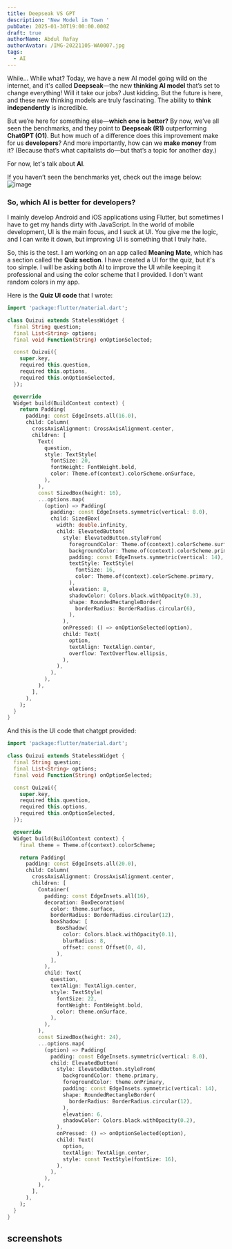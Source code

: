```yaml
---
title: Deepseak VS GPT
description: 'New Model in Town '
pubDate: 2025-01-30T19:00:00.000Z
draft: true
authorName: Abdul Rafay
authorAvatar: /IMG-20221105-WA0007.jpg
tags:
  - AI
---
```


While... While what? Today, we have a new AI model going wild on the internet, and it's called **Deepseak**—the new **thinking AI model** that’s set to change everything! Will it take our jobs? Just kidding. But the future is here, and these new thinking models are truly fascinating. The ability to **think independently** is incredible.

But we’re here for something else—**which one is better?** By now, we’ve all seen the benchmarks, and they point to **Deepseak (R1)** outperforming **ChatGPT (O1)**. But how much of a difference does this improvement make for us **developers**? And more importantly, how can we **make money** from it? (Because that’s what capitalists do—but that’s a topic for another day.)

For now, let's talk about **AI**.

If you haven’t seen the benchmarks yet, check out the image below:\
![image](/BlogImages/deepseak_benchmark.jpg "Benchmark Result")

### So, which AI is better for developers?

I mainly develop Android and iOS applications using Flutter, but sometimes I have to get my hands dirty with JavaScript. In the world of mobile development, UI is the main focus, and I suck at UI. You give me the logic, and I can write it down, but improving UI is something that I truly hate.

So, this is the test. I am working on an app called **Meaning Mate**, which has a section called the **Quiz section**. I have created a UI for the quiz, but it's too simple. I will be asking both AI to improve the UI while keeping it professional and using the color scheme that I provided. I don't want random colors in my app.

Here is the **Quiz UI code** that I wrote:

```dart
import 'package:flutter/material.dart';

class Quizui extends StatelessWidget {
  final String question;
  final List<String> options;
  final void Function(String) onOptionSelected;

  const Quizui({
    super.key,
    required this.question,
    required this.options,
    required this.onOptionSelected,
  });

  @override
  Widget build(BuildContext context) {
    return Padding(
      padding: const EdgeInsets.all(16.0),
      child: Column(
        crossAxisAlignment: CrossAxisAlignment.center,
        children: [
          Text(
            question,
            style: TextStyle(
              fontSize: 20,
              fontWeight: FontWeight.bold,
              color: Theme.of(context).colorScheme.onSurface,
            ),
          ),
          const SizedBox(height: 16),
          ...options.map(
            (option) => Padding(
              padding: const EdgeInsets.symmetric(vertical: 8.0),
              child: SizedBox(
                width: double.infinity,
                child: ElevatedButton(
                  style: ElevatedButton.styleFrom(
                    foregroundColor: Theme.of(context).colorScheme.surface,
                    backgroundColor: Theme.of(context).colorScheme.primary,
                    padding: const EdgeInsets.symmetric(vertical: 14),
                    textStyle: TextStyle(
                      fontSize: 16,
                      color: Theme.of(context).colorScheme.primary,
                    ),
                    elevation: 8,
                    shadowColor: Colors.black.withOpacity(0.3),
                    shape: RoundedRectangleBorder(
                      borderRadius: BorderRadius.circular(6),
                    ),
                  ),
                  onPressed: () => onOptionSelected(option),
                  child: Text(
                    option,
                    textAlign: TextAlign.center,
                    overflow: TextOverflow.ellipsis,
                  ),
                ),
              ),
            ),
          ),
        ],
      ),
    );
  }
}

```

And this is the UI code that chatgpt provided:

```dart
import 'package:flutter/material.dart';

class Quizui extends StatelessWidget {
  final String question;
  final List<String> options;
  final void Function(String) onOptionSelected;

  const Quizui({
    super.key,
    required this.question,
    required this.options,
    required this.onOptionSelected,
  });

  @override
  Widget build(BuildContext context) {
    final theme = Theme.of(context).colorScheme;

    return Padding(
      padding: const EdgeInsets.all(20.0),
      child: Column(
        crossAxisAlignment: CrossAxisAlignment.center,
        children: [
          Container(
            padding: const EdgeInsets.all(16),
            decoration: BoxDecoration(
              color: theme.surface,
              borderRadius: BorderRadius.circular(12),
              boxShadow: [
                BoxShadow(
                  color: Colors.black.withOpacity(0.1),
                  blurRadius: 8,
                  offset: const Offset(0, 4),
                ),
              ],
            ),
            child: Text(
              question,
              textAlign: TextAlign.center,
              style: TextStyle(
                fontSize: 22,
                fontWeight: FontWeight.bold,
                color: theme.onSurface,
              ),
            ),
          ),
          const SizedBox(height: 24),
          ...options.map(
            (option) => Padding(
              padding: const EdgeInsets.symmetric(vertical: 8.0),
              child: ElevatedButton(
                style: ElevatedButton.styleFrom(
                  backgroundColor: theme.primary,
                  foregroundColor: theme.onPrimary,
                  padding: const EdgeInsets.symmetric(vertical: 14),
                  shape: RoundedRectangleBorder(
                    borderRadius: BorderRadius.circular(12),
                  ),
                  elevation: 6,
                  shadowColor: Colors.black.withOpacity(0.2),
                ),
                onPressed: () => onOptionSelected(option),
                child: Text(
                  option,
                  textAlign: TextAlign.center,
                  style: const TextStyle(fontSize: 16),
                ),
              ),
            ),
          ),
        ],
      ),
    );
  }
}
```

## screenshots
